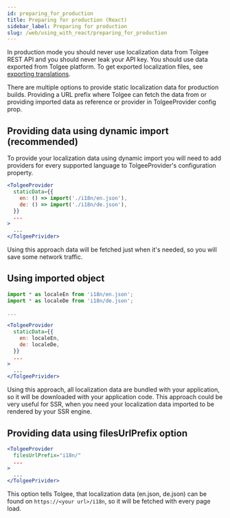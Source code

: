 ```yaml
---
id: preparing_for_production
title: Preparing for production (React)
sidebar_label: Preparing for production
slug: /web/using_with_react/preparing_for_production
---
```

In production mode you should never use localization data from Tolgee REST API and you should never leak your API key.
You should use data exported from Tolgee platform.
To get exported localization files, see [exporting translations](server_and_web_app/exporting_translations.mdx).

There are multiple options to provide static localization data for production builds. Providing a URL prefix where Tolgee can
fetch the data from or providing imported data as reference or provider in TolgeeProvider config prop.

## Providing data using dynamic import (recommended)

To provide your localization data using dynamic import you will need to add providers for every supported language to
TolgeeProvider's configuration property.

```jsx
<TolgeeProvider
  staticData={{
    en: () => import('./i18n/en.json'),
    de: () => import('./i18n/de.json'),
  }}
  ...
>
  ...
</TolgeePrivider>
```

Using this approach data will be fetched just when it's needed, so you will save some network traffic.

## Using imported object
```jsx
import * as localeEn from 'i18n/en.json';
import * as localeDe from 'i18n/de.json';

...

<TolgeeProvider
  staticData={{
    en: localeEn,
    de: localeDe,
  }}
  ...
>
  ...
</TolgeePrivider>
```

Using this approach, all localization data are bundled with your application, so it will be downloaded with your application code.
This approach could be very useful for SSR, when you need your localization data imported to be rendered by your SSR engine.

## Providing data using filesUrlPrefix option
```jsx
<TolgeeProvider
  filesUrlPrefix="i18n/"
  ...
>
  ...
</TolgeePrivider>
```
This option tells Tolgee, that localization data (en.json, de.json) can be found on `https://<your url>/i18n`,
so it will be fetched with every page load.
